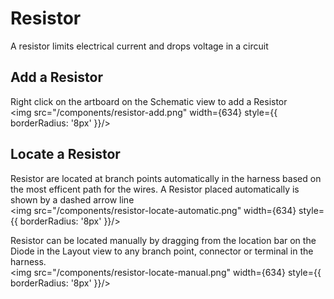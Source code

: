 # Resistor
A resistor limits electrical current and drops voltage in a circuit

## Add a Resistor
Right click on the artboard on the Schematic view to add a Resistor
<br />
<img src="/components/resistor-add.png" width={634} style={{ borderRadius: '8px' }}/>

## Locate a Resistor
Resistor are located at branch points automatically in the harness based on the most efficent path for the wires. A Resistor placed automatically is shown by a dashed arrow line
<br />
<img src="/components/resistor-locate-automatic.png" width={634} style={{ borderRadius: '8px' }}/>

Resistor can be located manually by dragging from the location bar on the Diode in the Layout view to any branch point, connector or terminal in the harness.
<br />
<img src="/components/resistor-locate-manual.png" width={634} style={{ borderRadius: '8px' }}/>